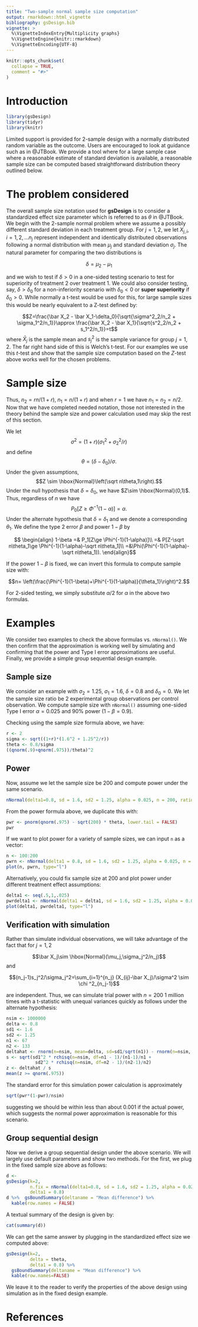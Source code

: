 ```yaml
---
title: "Two-sample normal sample size computation"
output: rmarkdown::html_vignette
bibliography: gsDesign.bib
vignette: >
  %\VignetteIndexEntry{Multiplicity graphs}
  %\VignetteEngine{knitr::rmarkdown}
  %\VignetteEncoding{UTF-8}
---
```


```r
knitr::opts_chunk$set(
  collapse = TRUE,
  comment = "#>"
)
```

# Introduction

```r
library(gsDesign)
library(tidyr)
library(knitr)
```

Limited support is provided for 2-sample design with a normally distributed random variable as the outcome.
Users are encouraged to look at guidance such as in @JTBook.
We provide a tool where for a large sample case where a reasonable estimate of standard deviation is available, a reasonable sample size can be computed based straightforward distribution theory outlined below.

# The problem considered

The overall sample size notation used for **gsDesign** is to consider a standardized effect size parameter which is referred to as $\theta$ in @JTBook. 
We begin with the 2-sample normal problem where we assume a possibly different standard deviation in each treatment group. 
For $j=1,2$, we let $X_{j,i}$, $i=1,2,\ldots n_j$ represent independent and identically distributed observations following a normal distribution with mean $\mu_j$ and standard deviation $\sigma_j$.
The natural parameter for comparing the two distributions is 

$$\delta = \mu_2 - \mu_1$$

and we wish to test if $\delta > 0$ in a one-sided testing scenario to test for superiority of treatment 2 over treatment 1.
We could also consider testing, say, $\delta > \delta_0$ for a non-inferiority scenario with $\delta_0<0$ or **super superiority** if $\delta_0>0$.
While normally a t-test would be used for this, for large sample sizes this would be nearly equivalent to a Z-test defined by:

$$Z=\frac{\bar X_2 - \bar X_1-\delta_0}{\sqrt{\sigma^2_2/n_2 + \sigma_1^2/n_1}}\approx \frac{\bar X_2 - \bar X_1}{\sqrt{s^2_2/n_2 + s_1^2/n_1}}=t$$
where $\bar X_j$ is the sample mean and $s_j^2$ is the sample variance for group $j=1,2$.
The far right hand side of this is Welch's t-test.
For our examples we use this $t$-test and show that the sample size computation based on the $Z$-test above works well for the chosen problems.

# Sample size


Thus, $n_2=rn/(1+r)$, $n_1=n/(1+r)$ and when $r=1$ we have $n_1=n_2=n/2$.
Now that we have completed needed notation, those not interested in the theory behind the sample size and power calculation used may skip the rest of this section.


We let $$\sigma^2=(1+r)(\sigma_1^2+\sigma_2^2/r)$$
and define 
$$ \theta= (\delta -\delta_0)/\sigma.$$
Under the given assumptions, 
$$Z \sim \hbox{Normal}\left(\sqrt n\theta,1\right).$$
Under the null hypothesis that $\delta=\delta_0$, we have $Z\sim \hbox{Normal}(0,1)$.
Thus, regardless of $n$ we have
$$P_0[Z\ge \Phi^{-1}(1-\alpha)]=\alpha.$$ 
Under the alternate hypothesis that $\delta=\delta_1$ and we denote a corresponding $\theta_1$.
We define the type 2 error $\beta$ and power $1-\beta$ by

$$
\begin{align}
1-\beta =& P_1[Z\ge \Phi^{-1}(1-\alpha)]\\
=& P[Z-\sqrt n\theta_1\ge \Phi^{-1}(1-\alpha)-\sqrt n\theta_1]\\
=&\Phi(\Phi^{-1}(1-\alpha)-\sqrt n\theta_1)).
\end{align}$$ 

If the power $1-\beta$ is fixed, we can invert this formula to compute sample size with:

$$n= \left(\frac{\Phi^{-1}(1-\beta)+\Phi^{-1}(1-\alpha)}{\theta_1}\right)^2.$$

For 2-sided testing, we simply substitute $\alpha/2$ for $\alpha$ in the above two formulas.

# Examples

We consider two examples to check the above formulas vs. `nNormal()`.
We then confirm that the approximation is working well by simulating and confirming that the power and Type I error approximations are useful. 
Finally, we provide a simple group sequential design example.


## Sample size

We consider an example with $\sigma_2=1.25$, $\sigma_1=1.6$, $\delta=0.8$ and $\delta_0=0$.
We let the sample size ratio be 2 experimental group observations per control observation.
We compute sample size with `nNormal()` assuming one-sided Type I error $\alpha=0.025$ and 90% power ($1-\beta=0.9$).



Checking using the sample size formula above, we have:

```r
r <- 2
sigma <- sqrt((1+r)*(1.6^2 + 1.25^2/r)) 
theta <- 0.8/sigma
((qnorm(.9)+qnorm(.975))/theta)^2
```

## Power

Now, assume we let the sample size be 200 and compute power under the same scenario.

```r
nNormal(delta1=0.8, sd = 1.6, sd2 = 1.25, alpha = 0.025, n = 200, ratio = 2)
```

From the power formula above, we duplicate this with:

```r
pwr <- pnorm(qnorm(.975) - sqrt(200) * theta, lower.tail = FALSE)
pwr
```

If we want to plot power for a variety of sample sizes, we can input `n` as a vector:

```r
n <- 100:200
pwrn <- nNormal(delta1 = 0.8, sd = 1.6, sd2 = 1.25, alpha = 0.025, n = n, ratio = 2)
plot(n, pwrn, type="l")
```

Alternatively, you could fix sample size at 200 and plot power under different treatment effect assumptions:

```r
delta1 <- seq(.5,1,.025)
pwrdelta1 <- nNormal(delta1 = delta1, sd = 1.6, sd2 = 1.25, alpha = 0.025, n = 200, ratio = 2)
plot(delta1, pwrdelta1, type="l")
```


## Verification with simulation

Rather than simulate individual observations, we will take advantage of the fact that for $j=1,2$

$$\bar X_j\sim \hbox{Normal}(\mu_j,\sigma_j^2/n_j)$$
and 

$$(n_j-1)s_j^2/\sigma_j^2=\sum_{i=1}^{n_j} (X_{ij}-\bar X_j)/\sigma^2 \sim \chi ^2_{n_j-1}$$

are independent. 
Thus, we can simulate trial power with $n=200$ 1 million times with a t-statistic with unequal variances quickly as follows under the alternate hypothesis:

```r
nsim <- 1000000
delta <- 0.8
sd1 <- 1.6
sd2 <- 1.25
n1 <- 67
n2 <- 133
deltahat <- rnorm(n=nsim, mean=delta, sd=sd1/sqrt(n1)) - rnorm(n=nsim, mean=0, sd=sd2/sqrt(n2))
s <- sqrt(sd1^2 * rchisq(n=nsim, df=n1 - 1)/(n1-1)/n1 +
           sd2^2 * rchisq(n=nsim, df=n2 - 1)/(n2-1)/n2)
z <- deltahat / s
mean(z >= qnorm(.975))
```

The standard error for this simulation power calculation is approximately

```r
sqrt(pwr*(1-pwr)/nsim)
```
suggesting we should be within less than about 0.001 if the actual power, which suggests the normal power approximation is reasonable for this scenario.

## Group sequential design

Now we derive a group sequential design under the above scenario.
We will largely use default parameters and show two methods.
For the first, we plug in the fixed sample size above as follows:

```r
d <- 
gsDesign(k=2,
         n.fix = nNormal(delta1=0.8, sd = 1.6, sd2 = 1.25, alpha = 0.025, beta = .1, ratio = 2),
         delta1 = 0.8)
d %>%  gsBoundSummary(deltaname = "Mean difference") %>% 
  kable(row.names = FALSE)
```

A textual summary of the design is given by:

```r
cat(summary(d))
```


We can get the same answer by plugging in the standardized effect size we computed above:

```r
gsDesign(k=2,
         delta = theta,
         delta1 = 0.8) %>%
  gsBoundSummary(deltaname = "Mean difference") %>% 
  kable(row.names=FALSE)
```

We leave it to the reader to verify the properties of the above design using simulation as in the fixed design example.


# References
